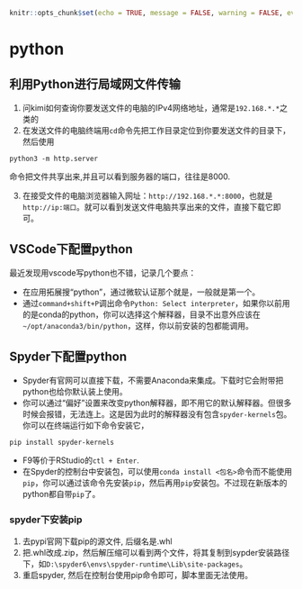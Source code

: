 ```r
knitr::opts_chunk$set(echo = TRUE, message = FALSE, warning = FALSE, eval = FALSE)
```
# python {#Python}

## 利用Python进行局域网文件传输

1. 问kimi如何查询你要发送文件的电脑的IPv4网络地址，通常是`192.168.*.*`之类的
2. 在发送文件的电脑终端用`cd`命令先把工作目录定位到你要发送文件的目录下，然后使用
```
python3 -m http.server
```
命令把文件共享出来,并且可以看到服务器的端口，往往是8000.

3. 在接受文件的电脑浏览器输入网址：`http://192.168.*.*:8000`，也就是`http://ip:端口`。就可以看到发送文件电脑共享出来的文件，直接下载它即可。

## VSCode下配置python

最近发现用vscode写python也不错，记录几个要点：

- 在应用拓展搜“python”，通过微软认证那个就是，一般就是第一个。
- 通过`command+shift+P`调出命令`Python: Select interpreter`，如果你以前用的是conda的python，你可以选择这个解释器，目录不出意外应该在`~/opt/anaconda3/bin/python`，这样，你以前安装的包都能调用。

## Spyder下配置python

- Spyder有官网可以直接下载，不需要Anaconda来集成。下载时它会附带把python也给你默认装上使用。
- 你可以通过“偏好”设置来改变python解释器，即不用它的默认解释器。但很多时候会报错，无法连上。这是因为此时的解释器没有包含`spyder-kernels`包。你可以在终端运行如下命令安装它，
```bash
pip install spyder-kernels
```

- F9等价于RStudio的`ctl + Enter`.
- 在Spyder的控制台中安装包，可以使用`conda install <包名>`命令而不能使用`pip`，你可以通过该命令先安装`pip`，然后再用`pip`安装包。不过现在新版本的python都自带`pip`了。

### spyder下安装pip

1. 去pypi官网下载pip的源文件, 后缀名是.whl
2. 把.whl改成.zip，然后解压缩可以看到两个文件，将其复制到sypder安装路径下，如`D:\spyder6\envs\spyder-runtime\Lib\site-packages`。
3. 重启spyder, 然后在控制台使用pip命令即可，脚本里面无法使用。